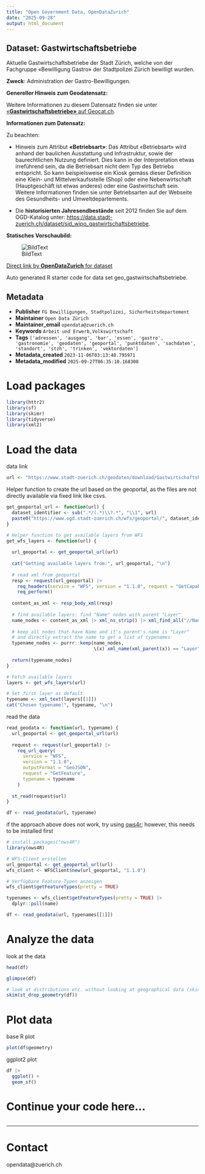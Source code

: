 ```yaml
---
title: "Open Government Data, OpenDataZurich"
date: "2025-09-28"
output: html_document
---
```


## Dataset: Gastwirtschaftsbetriebe

Aktuelle Gastwirtschaftsbetriebe der Stadt Zürich, welche von der Fachgruppe «Bewilligung Gastro» der Stadtpolizei Zürich bewilligt wurden.

**Zweck**: Administration der Gastro-Bewilligungen.

**Genereller Hinweis zum Geodatensatz:**


Weitere Informationen zu diesem Datensatz finden sie unter [«**Gastwirtschaftsbetriebe»** auf Geocat.ch](https://www.geocat.ch/geonetwork/srv/ger/catalog.search#/metadata/ee18fa0b-e0d4-4f4d-940e-1f97ef2d339c).				
			   

**Informationen zum Datensatz:**

Zu beachten:

- Hinweis zum Attribut <b>**«Betriebsart»**</b>: Das Attribut «Betriebsart» wird anhand der baulichen Ausstattung und Infrastruktur, sowie der baurechtlichen Nutzung definiert. Dies kann in der Interpretation etwas irreführend sein, da die Betriebsart nicht dem Typ des Betriebs entspricht. So kann beispielsweise ein Kiosk gemäss dieser Definition eine Klein- und Mittelverkaufsstelle (Shop) oder eine Nebenwirtschaft (Hauptgeschäft ist etwas anderes) oder eine Gastwirtschaft sein. Weitere Informationen finden sie unter Betriebsarten auf der Webseite des Gesundheits- und Umweltdepartements.

- Die <b>**historisierten Jahresendbestände**</b> seit 2012 finden Sie auf dem OGD-Katalog unter: <a href='https://data.stadt-zuerich.ch/dataset/sid_wipo_gastwirtschaftsbetriebe'>https://data.stadt-zuerich.ch/dataset/sid_wipo_gastwirtschaftsbetriebe</a>.

**Statisches Vorschaubild:**

![BildText](https://www.gis.stadt-zuerich.ch/zueriplan_docs/geocat/ee18fa0b-e0d4-4f4d-940e-1f97ef2d339c.png)



[Direct link by **OpenDataZurich** for dataset](https://data.stadt-zuerich.ch/dataset/geo_gastwirtschaftsbetriebe)

Auto generated R starter code for data set geo_gastwirtschaftsbetriebe.

## Metadata

- **Publisher** `FG Bewilligungen, Stadtpolizei, Sicherheitsdepartement`
- **Maintainer** `Open Data Zürich`
- **Maintainer_email** `opendata@zuerich.ch`
- **Keywords** `Arbeit und Erwerb,​​Volks​­wirt​­schaft`
- **Tags** `['adressen', 'ausgang', 'bar', 'essen', 'gastro', 'gastronomie', 'geodaten', 'geoportal', 'punktdaten', 'sachdaten', 'standort', 'stzh', 'trinken', 'vektordaten']`
- **Metadata_created** `2023-11-06T03:13:48.795971`
- **Metadata_modified** `2025-09-27T06:35:10.168308`


# Load packages

```r
library(httr2)
library(sf)
library(skimr)
library(tidyverse)
library(xml2)
```

# Load the data

data link
```r
url <- "https://www.stadt-zuerich.ch/geodaten/download/Gastwirtschaftsbetriebe?format=geojson_link"
```


Helper function to create the url based on the geoportal, as the files are not directly available via fixed link like csvs.
```r
get_geoportal_url <- function(url) {
  dataset_identifier <- sub(".*/(.*)\\?.*", "\\1", url)
  paste0("https://www.ogd.stadt-zuerich.ch/wfs/geoportal/", dataset_identifier)
}
```

```r
# Helper function to get available layers from WFS
get_wfs_layers <- function(url) {
  
  url_geoportal <- get_geoportal_url(url)
  
  cat("Getting available layers from:", url_geoportal, "\n")
  
  # read xml from geoportal
  resp <- request(url_geoportal) |> 
    req_headers(service = "WFS", version = "1.1.0", request = "GetCapabilities") |> 
    req_perform()
  
  content_as_xml <- resp_body_xml(resp)
  
  # find available layers: find "Name" nodes with parent "Layer"
  name_nodes <- content_as_xml |> xml_ns_strip() |> xml_find_all("//Name")
  
  # keep all nodes that have Name and it's parent's name is "Layer"
  # and directly extract the name to get a list of typenames
  typename_nodes <- purrr::keep(name_nodes,
                                \(x) xml_name(xml_parent(x)) == "Layer")
  
  return(typename_nodes)
}

# Fetch available layers
layers <- get_wfs_layers(url)

# Set first layer as default
typename <- xml_text(layers[[1]])
cat("Chosen typename:", typename, "\n")
```

read the data
```r
read_geodata <- function(url, typename) {
  url_geoportal <- get_geoportal_url(url)
  
  request <- request(url_geoportal) |>
    req_url_query(
      service = "WFS",
      version = "1.1.0",
      outputFormat = "GeoJSON",
      request = "GetFeature",
      typename = typename
    )
  
  st_read(request$url)
}

df <- read_geodata(url, typename)
```

if the approach above does not work, try using [ows4r](https://eblondel.github.io/ows4R/); however, this needs to be installed first
```r
# install.packages("ows4R")
library(ows4R)

# WFS-Client erstellen
url_geoportal <- get_geoportal_url(url)
wfs_client <- WFSClient$new(url_geoportal, "1.1.0")

# Verfügbare Feature-Typen anzeigen
wfs_client$getFeatureTypes(pretty = TRUE)

typenames <- wfs_client$getFeatureTypes(pretty = TRUE) |> 
  dplyr::pull(name)

df <- read_geodata(url, typenames[[1]])
```

# Analyze the data

look at the data
```r
head(df)
```

```r
glimpse(df)
```

```r
# look at distributions etc. without looking at geographical data (skim cannot deal with geometries)
skim(st_drop_geometry(df))
```

# Plot data

base R plot
```r
plot(df$geometry)
```

ggplot2 plot
```r
df |>
  ggplot() +
  geom_sf()
```

# Continue your code here...

```r

```

------------------------------------------------------------------------

# Contact

opendata@zuerich.ch
